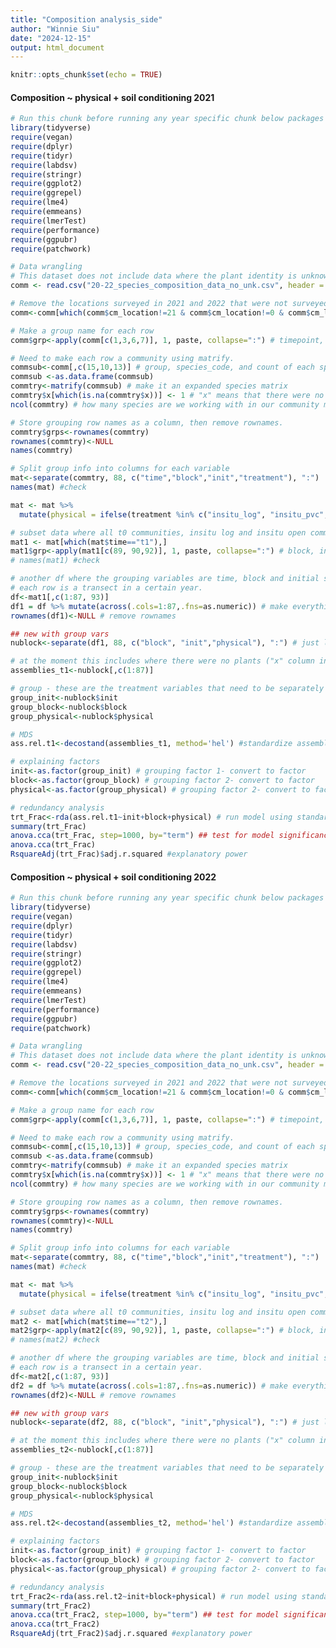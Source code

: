 ```yaml
---
title: "Composition analysis_side"
author: "Winnie Siu"
date: "2024-12-15"
output: html_document
---
```


```r
knitr::opts_chunk$set(echo = TRUE)
```

#### Composition ~ physical + soil conditioning 2021
```r
# Run this chunk before running any year specific chunk below packages
library(tidyverse)
require(vegan)
require(dplyr)
require(tidyr)
require(labdsv)
require(stringr)
require(ggplot2)
require(ggrepel)
require(lme4)
require(emmeans)
require(lmerTest)
require(performance)
require(ggpubr)
require(patchwork)

# Data wrangling
# This dataset does not include data where the plant identity is unknown.
comm <- read.csv("20-22_species_composition_data_no_unk.csv", header = T)

# Remove the locations surveyed in 2021 and 2022 that were not surveyed in 2020 - aka, cm=0, cm=21, cm = 22, cm = 29.
comm<-comm[which(comm$cm_location!=21 & comm$cm_location!=0 & comm$cm_location!=22 & comm$cm_location!=29),]

# Make a group name for each row
comm$grp<-apply(comm[c(1,3,6,7)], 1, paste, collapse=":") # timepoint, block, initial state

# Need to make each row a community using matrify.
commsub<-comm[,c(15,10,13)] # group, species_code, and count of each species for each transect. transects are rows.
commsub <-as.data.frame(commsub)
commtry<-matrify(commsub) # make it an expanded species matrix 
commtry$x[which(is.na(commtry$x))] <- 1 # "x" means that there were no individuals in the transect, but we are going to keep track of this as if it were a species
ncol(commtry) # how many species are we working with in our community matrix

# Store grouping row names as a column, then remove rownames.
commtry$grps<-rownames(commtry)
rownames(commtry)<-NULL
names(commtry)

# Split group info into columns for each variable
mat<-separate(commtry, 88, c("time","block","init","treatment"), ":")
names(mat) #check

mat <- mat %>%
  mutate(physical = ifelse(treatment %in% c("insitu_log", "insitu_pvc", "open_with_log", "open_with_pvc"), 1, 0))

# subset data where all t0 communities, insitu log and insitu open communities at t1 and t2 are included.
mat1 <- mat[which(mat$time=="t1"),]
mat1$grp<-apply(mat1[c(89, 90,92)], 1, paste, collapse=":") # block, init, physical as grouping
# names(mat1) #check

# another df where the grouping variables are time, block and initial state
# each row is a transect in a certain year.
df<-mat1[,c(1:87, 93)]
df1 = df %>% mutate(across(.cols=1:87,.fns=as.numeric)) # make everything numeric
rownames(df1)<-NULL # remove rownames

## new with group vars
nublock<-separate(df1, 88, c("block", "init","physical"), ":") # just looking at time, block & initial treatment

# at the moment this includes where there were no plants ("x" column in matrix)
assemblies_t1<-nublock[,c(1:87)]

# group - these are the treatment variables that need to be separately fed into the MDS analaysis from the community analysis.
group_init<-nublock$init
group_block<-nublock$block
group_physical<-nublock$physical

# MDS 
ass.rel.t1<-decostand(assemblies_t1, method='hel') #standardize assemblies 

# explaining factors
init<-as.factor(group_init) # grouping factor 1- convert to factor
block<-as.factor(group_block) # grouping factor 2- convert to factor
physical<-as.factor(group_physical) # grouping factor 2- convert to factor

# redundancy analysis
trt_Frac<-rda(ass.rel.t1~init+block+physical) # run model using standardized data 
summary(trt_Frac)
anova.cca(trt_Frac, step=1000, by="term") ## test for model significance
anova.cca(trt_Frac)
RsquareAdj(trt_Frac)$adj.r.squared #explanatory power
````

#### Composition ~ physical + soil conditioning 2022
```r
# Run this chunk before running any year specific chunk below packages
library(tidyverse)
require(vegan)
require(dplyr)
require(tidyr)
require(labdsv)
require(stringr)
require(ggplot2)
require(ggrepel)
require(lme4)
require(emmeans)
require(lmerTest)
require(performance)
require(ggpubr)
require(patchwork)

# Data wrangling
# This dataset does not include data where the plant identity is unknown.
comm <- read.csv("20-22_species_composition_data_no_unk.csv", header = T)

# Remove the locations surveyed in 2021 and 2022 that were not surveyed in 2020 - aka, cm=0, cm=21, cm = 22, cm = 29.
comm<-comm[which(comm$cm_location!=21 & comm$cm_location!=0 & comm$cm_location!=22 & comm$cm_location!=29),]

# Make a group name for each row
comm$grp<-apply(comm[c(1,3,6,7)], 1, paste, collapse=":") # timepoint, block, initial state

# Need to make each row a community using matrify.
commsub<-comm[,c(15,10,13)] # group, species_code, and count of each species for each transect. transects are rows.
commsub <-as.data.frame(commsub)
commtry<-matrify(commsub) # make it an expanded species matrix 
commtry$x[which(is.na(commtry$x))] <- 1 # "x" means that there were no individuals in the transect, but we are going to keep track of this as if it were a species
ncol(commtry) # how many species are we working with in our community matrix

# Store grouping row names as a column, then remove rownames.
commtry$grps<-rownames(commtry)
rownames(commtry)<-NULL
names(commtry)

# Split group info into columns for each variable
mat<-separate(commtry, 88, c("time","block","init","treatment"), ":")
names(mat) #check

mat <- mat %>%
  mutate(physical = ifelse(treatment %in% c("insitu_log", "insitu_pvc", "open_with_log", "open_with_pvc"), 1, 0))

# subset data where all t0 communities, insitu log and insitu open communities at t1 and t2 are included.
mat2 <- mat[which(mat$time=="t2"),]
mat2$grp<-apply(mat2[c(89, 90,92)], 1, paste, collapse=":") # block, init, physical as grouping
# names(mat2) #check

# another df where the grouping variables are time, block and initial state
# each row is a transect in a certain year.
df<-mat2[,c(1:87, 93)]
df2 = df %>% mutate(across(.cols=1:87,.fns=as.numeric)) # make everything numeric
rownames(df2)<-NULL # remove rownames

## new with group vars
nublock<-separate(df2, 88, c("block", "init","physical"), ":") # just looking at time, block & initial treatment

# at the moment this includes where there were no plants ("x" column in matrix)
assemblies_t2<-nublock[,c(1:87)]

# group - these are the treatment variables that need to be separately fed into the MDS analaysis from the community analysis.
group_init<-nublock$init
group_block<-nublock$block
group_physical<-nublock$physical

# MDS 
ass.rel.t2<-decostand(assemblies_t2, method='hel') #standardize assemblies 

# explaining factors
init<-as.factor(group_init) # grouping factor 1- convert to factor
block<-as.factor(group_block) # grouping factor 2- convert to factor
physical<-as.factor(group_physical) # grouping factor 2- convert to factor

# redundancy analysis
trt_Frac2<-rda(ass.rel.t2~init+block+physical) # run model using standardized data 
summary(trt_Frac2)
anova.cca(trt_Frac2, step=1000, by="term") ## test for model significance
anova.cca(trt_Frac2)
RsquareAdj(trt_Frac2)$adj.r.squared #explanatory power
````
